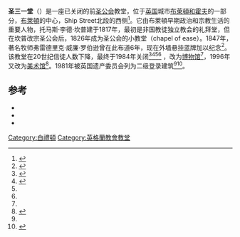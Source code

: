 {{noteTA
|T=zh-tw:聖三一堂 (布萊頓); zh-hk:聖三一堂 (白禮頓); zh-cn:圣三一堂 (布赖顿);
|1=zh-tw:布萊頓; zh-hk:白禮頓; zh-cn:布赖顿;
|2=zh-tw:湯馬士; zh-hk:湯馬士; zh-cn:托马斯;
|3=zh-tw:哥德; zh-hk:哥德; zh-cn:哥特;
}}

{{Infobox church
| name                 = 圣三一堂
| image                = Former Holy Trinity Church, Brighton.jpg
| landscape            = No
| caption              = 
| location             = Ship Street, [[布萊頓|布萊頓]],<br>[[Brighton_and_Hove|Brighton and Hove]] BN1 1AG
| country              = [[英国|英国]]
| coordinates          = {{coord|50.8228|-0.1420|region:GB_type:landmark|display=inline,title}}
| denomination         = [[英格蘭教會|英格蘭圣公会]]
| founded date         = 1817
| founder              = 托马斯·李德·坎普
| dedication           = 
| consecrated date     = 1826
| status               = 
| functional status    = [[美术馆|美术馆]]
| heritage designation = 二级登录建筑
| designated date      = 
| architect            = George Somers Clarke Jr.
| style                = 哥特复兴
| closed date          = 1984年10月30日
}}
'''圣三一堂'''（{{lang-en|Holy Trinity Church}}）是一座已关闭的前[[圣公会|圣公会]]教堂，位于[[英国|英国]]城市[[布萊頓和霍夫|布萊頓和霍夫]]的一部分，[[布萊頓|布萊頓]]的中心，Ship Street北段的西侧<ref name="Dale48">{{Harvnb|Dale|1990|p=48.}}</ref>。它由布萊頓早期政治和宗教生活的重要人物，托马斯·李德·坎普建于1817年，最初是非国教徒独立教会的礼拜堂，但在坎普改宗圣公会后，1826年成为圣公会的小教堂（chapel of ease）。1847年，著名牧师弗雷德里克·威廉·罗伯逊曾在此布道6年，现在外墙悬挂蓝牌加以纪念<ref name="NHLE-1380934">{{NHLE|desc=Former Holy Trinity Church, Ship Street (west side), Brighton|num=1380934|grade=II|accessdate=22 November 2013}}</ref>。该教堂在20世纪信徒人数下降，最终于1984年关闭<ref name="Redundant">{{cite web|title=The Church of England Statistics & Information: Lists (by diocese) of closed church buildings as at October 2012|url=http://www.churchofengland.org/media/810455/chichester.pdf|accessdate=30 January 2013|publisher=[[Church_of_England|Church of England]]|format=PDF|date=1 October 2012|archiveurl=https://www.webcitation.org/6E41tFehr?url=http://www.churchofengland.org/media/810455/chichester.pdf|archivedate=2013-01-30|deadurl=no}}</ref><ref name="Pevsner436-437">{{Harvnb|Nairn|Pevsner|1965|pp=436–437.}}</ref><ref name="NHLE-1380934"/><ref name="Pevsner436-437"/>
，改为[[博物馆|博物馆]]<ref name="Redundant"/>，1996年又改为[[美术馆|美术馆]]<ref name="Fabrica">{{cite web|title=Information for artists|url=http://fabrica.org.uk/info-for-artists/|publisher=Fabrica|year=2013|5=|accessdate=22 November 2013|archiveurl=https://www.webcitation.org/6LJwyp9tZ?url=http://fabrica.org.uk/info-for-artists/|archivedate=2013-11-22|deadurl=yes}}</ref>。1981年被英国遗产委员会列为二级登录建筑<ref name="NHLE-1380934"/><ref name="IoEStats-ESx">{{cite web|title=Images of England — Statistics by County (East Sussex)|url=http://www.imagesofengland.org.uk/StatisticsPage/default.aspx?StatsCounty=EAST%20SUSSEX|work=[[Images_of_England|Images of England]]|publisher=[[English_Heritage|English Heritage]]|year=2007|accessdate=27 December 2012|archiveurl=https://www.webcitation.org/6DEanhkvP?url=http://www.imagesofengland.org.uk/StatisticsPage/default.aspx?StatsCounty=EAST%20SUSSEX|archivedate=2012-12-27|deadurl=yes}}</ref>。

==参考==
{{reflist|colwidth=35em}}
{{refbegin}}
*{{cite book|last=Carder|first=Timothy|title=The Encyclopaedia of Brighton|year=1990|publisher=East Sussex County Libraries|location=Lewes|isbn=0-86147-315-9|ref=harv}}
*{{cite book|last=Dale|first=Antony|title=Brighton Churches|publisher=Routledge|location=London EC4|year=1989|isbn=0-415-00863-8|ref=harv}}
*{{cite book|last1=Nairn|first1=Ian|authorlink1=Ian Nairn|last2=Pevsner|first2=Nikolaus|authorlink2=Nikolaus Pevsner|title=The Buildings of England: Sussex|publisher=[[Penguin_Books|Penguin Books]]|location=Harmondsworth|year=1965|isbn=0-14-071028-0|ref=harv}}
{{refend}}

[[Category:白禮頓|Category:白禮頓]]
[[Category:英格蘭教會教堂|Category:英格蘭教會教堂]]